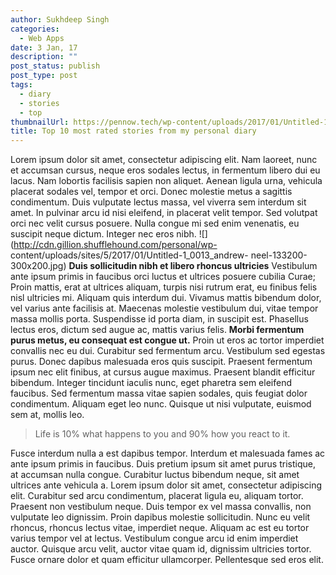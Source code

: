 ---
author: Sukhdeep Singh
categories:
  - Web Apps
date: 3 Jan, 17
description: ""
post_status: publish
post_type: post
tags:
  - diary
  - stories
  - top
thumbnailUrl: https://pennow.tech/wp-content/uploads/2017/01/Untitled-1_0002_andrew-neel-266219.jpg
title: Top 10 most rated stories from my personal diary
---

Lorem ipsum dolor sit amet, consectetur adipiscing elit. Nam laoreet, nunc et
accumsan cursus, neque eros sodales lectus, in fermentum libero dui eu lacus.
Nam lobortis facilisis sapien non aliquet. Aenean ligula urna, vehicula
placerat sodales vel, tempor et orci. Donec molestie metus a sagittis
condimentum. Duis vulputate lectus massa, vel viverra sem interdum sit amet.
In pulvinar arcu id nisi eleifend, in placerat velit tempor. Sed volutpat orci
nec velit cursus posuere. Nulla congue mi sed enim venenatis, eu suscipit
neque dictum. Integer nec eros nibh.
![](http://cdn.gillion.shufflehound.com/personal/wp-
content/uploads/sites/5/2017/01/Untitled-1_0013_andrew-
neel-133200-300x200.jpg) **Duis sollicitudin nibh et libero rhoncus
ultricies** Vestibulum ante ipsum primis in faucibus orci luctus et ultrices
posuere cubilia Curae; Proin mattis, erat at ultrices aliquam, turpis nisi
rutrum erat, eu finibus felis nisl ultricies mi. Aliquam quis interdum dui.
Vivamus mattis bibendum dolor, vel varius ante facilisis at. Maecenas molestie
vestibulum dui, vitae tempor massa mollis porta. Suspendisse id porta diam, in
suscipit est. Phasellus lectus eros, dictum sed augue ac, mattis varius felis.
**Morbi fermentum purus metus, eu consequat est congue ut.** Proin ut eros ac
tortor imperdiet convallis nec eu dui. Curabitur sed fermentum arcu.
Vestibulum sed egestas purus. Donec dapibus malesuada eros quis suscipit.
Praesent fermentum ipsum nec elit finibus, at cursus augue maximus. Praesent
blandit efficitur bibendum. Integer tincidunt iaculis nunc, eget pharetra sem
eleifend faucibus. Sed fermentum massa vitae sapien sodales, quis feugiat
dolor condimentum. Aliquam eget leo nunc. Quisque ut nisi vulputate, euismod
sem at, mollis leo.

> Life is 10% what happens to you and 90% how you react to it.

Fusce interdum nulla a est dapibus tempor. Interdum et malesuada fames ac ante
ipsum primis in faucibus. Duis pretium ipsum sit amet purus tristique, at
accumsan nulla congue. Curabitur luctus bibendum neque, sit amet ultrices ante
vehicula a. Lorem ipsum dolor sit amet, consectetur adipiscing elit. Curabitur
sed arcu condimentum, placerat ligula eu, aliquam tortor. Praesent non
vestibulum neque. Duis tempor ex vel massa convallis, non vulputate leo
dignissim. Proin dapibus molestie sollicitudin. Nunc eu velit rhoncus, rhoncus
lectus vitae, imperdiet neque. Aliquam ac est eu tortor varius tempor vel at
lectus. Vestibulum congue arcu id enim imperdiet auctor. Quisque arcu velit,
auctor vitae quam id, dignissim ultricies tortor. Fusce ornare dolor et quam
efficitur ullamcorper. Pellentesque sed eros elit.
